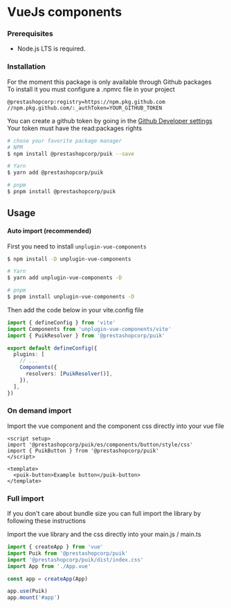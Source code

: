 
<Meta title="Docs/VueJs Components" />

# VueJs components

### Prerequisites

- Node.js LTS is required.

### Installation

For the moment this package is only available through Github packages  
To install it you must configure a .npmrc file in your project

```
@prestashopcorp:registry=https://npm.pkg.github.com
//npm.pkg.github.com/:_authToken=YOUR_GITHUB_TOKEN
```

You can create a github token by going in the [Github Developer settings](https://github.com/settings/tokens)  
Your token must have the read:packages rights

```sh
# chose your favorite package manager
# NPM
$ npm install @prestashopcorp/puik --save

# Yarn
$ yarn add @prestashopcorp/puik

# pnpm
$ pnpm install @prestashopcorp/puik
```

## Usage

#### Auto import (recommended)

First you need to install `unplugin-vue-components`

```sh
$ npm install -D unplugin-vue-components

# Yarn
$ yarn add unplugin-vue-components -D

# pnpm
$ pnpm install unplugin-vue-components -D
```

Then add the code below in your vite.config file

```typescript
import { defineConfig } from 'vite'
import Components from 'unplugin-vue-components/vite'
import { PuikResolver } from '@prestashopcorp/puik'

export default defineConfig({
  plugins: [
    // ...
    Components({
      resolvers: [PuikResolver()],
    }),
  ],
})
```

### On demand import

Import the vue component and the component css directly into your vue file

```vue
<script setup>
import '@prestashopcorp/puik/es/components/button/style/css'
import { PuikButton } from '@prestashopcorp/puik'
</script>

<template>
  <puik-button>Example button</puik-button>
</template>
```

### Full import

If you don't care about bundle size you can full import the library by following these instructions

Import the vue library and the css directly into your main.js / main.ts

```typescript
import { createApp } from 'vue'
import Puik from '@prestashopcorp/puik'
import '@prestashopcorp/puik/dist/index.css'
import App from './App.vue'

const app = createApp(App)

app.use(Puik)
app.mount('#app')
```
